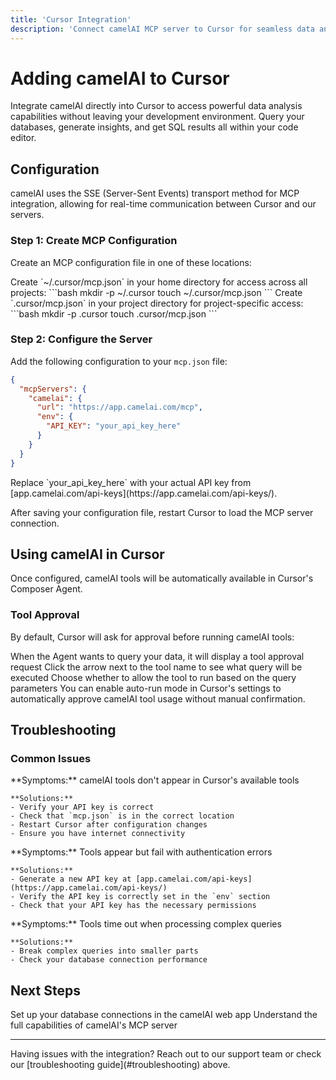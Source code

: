 ```yaml
---
title: 'Cursor Integration'
description: 'Connect camelAI MCP server to Cursor for seamless data analysis in your code editor'
---
```


# Adding camelAI to Cursor

Integrate camelAI directly into Cursor to access powerful data analysis capabilities without leaving your development environment. Query your databases, generate insights, and get SQL results all within your code editor.

## Configuration

camelAI uses the SSE (Server-Sent Events) transport method for MCP integration, allowing for real-time communication between Cursor and our servers.

### Step 1: Create MCP Configuration

Create an MCP configuration file in one of these locations:

<Tabs>
  <Tab title="Global">
    Create `~/.cursor/mcp.json` in your home directory for access across all projects:
    ```bash
    mkdir -p ~/.cursor
    touch ~/.cursor/mcp.json
    ```
  </Tab>
  <Tab title="Project-Specific">
    Create `.cursor/mcp.json` in your project directory for project-specific access:
    ```bash
    mkdir -p .cursor
    touch .cursor/mcp.json
    ```
  </Tab>
</Tabs>

### Step 2: Configure the Server

Add the following configuration to your `mcp.json` file:

```json
{
  "mcpServers": {
    "camelai": {
      "url": "https://app.camelai.com/mcp",
      "env": {
        "API_KEY": "your_api_key_here"
      }
    }
  }
}
```

<Warning>
Replace `your_api_key_here` with your actual API key from [app.camelai.com/api-keys](https://app.camelai.com/api-keys/).
</Warning>

After saving your configuration file, restart Cursor to load the MCP server connection.

## Using camelAI in Cursor

Once configured, camelAI tools will be automatically available in Cursor's Composer Agent.

### Tool Approval

By default, Cursor will ask for approval before running camelAI tools:

<Steps>
  <Step title="Tool Request">
    When the Agent wants to query your data, it will display a tool approval request
  </Step>
  <Step title="Review Parameters">
    Click the arrow next to the tool name to see what query will be executed
  </Step>
  <Step title="Approve or Deny">
    Choose whether to allow the tool to run based on the query parameters
  </Step>
</Steps>

<Tip>
You can enable auto-run mode in Cursor's settings to automatically approve camelAI tool usage without manual confirmation.
</Tip>

## Troubleshooting

### Common Issues

<AccordionGroup>
  <Accordion title="Server Not Connecting">
    **Symptoms:** camelAI tools don't appear in Cursor's available tools

    **Solutions:**
    - Verify your API key is correct
    - Check that `mcp.json` is in the correct location
    - Restart Cursor after configuration changes
    - Ensure you have internet connectivity
  </Accordion>

  <Accordion title="Authentication Errors">
    **Symptoms:** Tools appear but fail with authentication errors

    **Solutions:**
    - Generate a new API key at [app.camelai.com/api-keys](https://app.camelai.com/api-keys/)
    - Verify the API key is correctly set in the `env` section
    - Check that your API key has the necessary permissions
  </Accordion>

  <Accordion title="Timeout Issues">
    **Symptoms:** Tools time out when processing complex queries

    **Solutions:**
    - Break complex queries into smaller parts
    - Check your database connection performance
  </Accordion>
</AccordionGroup>

## Next Steps

<CardGroup cols={2}>
  <Card title="Connect Data Sources" icon="database" href="/app/introduction">
    Set up your database connections in the camelAI web app
  </Card>
  <Card title="Learn More About MCP" icon="book" href="/mcp/introduction">
    Understand the full capabilities of camelAI's MCP server
  </Card>
</CardGroup>

---

<Note>
Having issues with the integration? Reach out to our support team or check our [troubleshooting guide](#troubleshooting) above.
</Note> 
